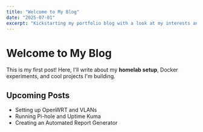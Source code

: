 ```yaml
---
title: "Welcome to My Blog"
date: "2025-07-01"
excerpt: "Kickstarting my portfolio blog with a look at my interests and future plans."
---
```


# Welcome to My Blog

This is my first post! Here, I'll write about my **homelab setup**, Docker experiments, and cool projects I'm building.

## Upcoming Posts
- Setting up OpenWRT and VLANs
- Running Pi-hole and Uptime Kuma
- Creating an Automated Report Generator